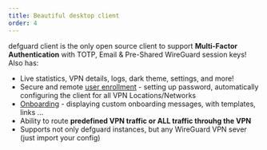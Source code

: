 ```yaml
---
title: Beautiful desktop client
order: 4
---
```


defguard client is the only open source client to support **Multi-Factor Authentication** with TOTP, Email & Pre-Shared WireGuard session keys! Also has:

- Live statistics, VPN details, logs, dark theme, settings, and more!
- Secure and remote [user enrollment](https://defguard.gitbook.io/defguard/help/remote-user-enrollment) - setting up password, automatically configuring the client for all VPN Locations/Networks
- [Onboarding](https://defguard.gitbook.io/defguard/help/remote-user-enrollment/user-onboarding-after-enrollment) - displaying custom onboarding messages, with templates, links …
- Ability to route **predefined VPN traffic or ALL traffic throuhg the VPN**
- Supports not only defguard instances, but any WireGuard VPN sever (just import your config)
